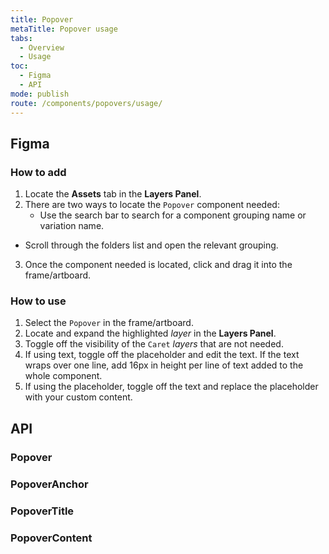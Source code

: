 ```yaml
---
title: Popover
metaTitle: Popover usage
tabs:
  - Overview
  - Usage
toc:
  - Figma
  - API
mode: publish
route: /components/popovers/usage/
---
```



## Figma

### How to add

1. Locate the **Assets** tab in the **Layers Panel**.
2. There are two ways to locate the `Popover` component needed:
   - Use the search bar to search for a component grouping name or variation name.

- Scroll through the folders list and open the relevant grouping.

3. Once the component needed is located, click and drag it into the frame/artboard.

### How to use

1. Select the `Popover` in the frame/artboard.
2. Locate and expand the highlighted _layer_ in the **Layers Panel**.
3. Toggle off the visibility of the `Caret` _layers_ that are not needed.
4. If using text, toggle off the placeholder and edit the text. If the text wraps over one line, add 16px in height per line of text added to the whole component.
5. If using the placeholder, toggle off the text and replace the placeholder with your custom content.

## API

### Popover

<PropsTable props={Popover.__docgenInfo.props} />

### PopoverAnchor

<PropsTable props={Popover.PopoverAnchor.__docgenInfo.props} />

### PopoverTitle

<PropsTable props={Popover.PopoverTitle.__docgenInfo.props} />

### PopoverContent

<PropsTable props={Popover.PopoverContent.__docgenInfo.props} />
